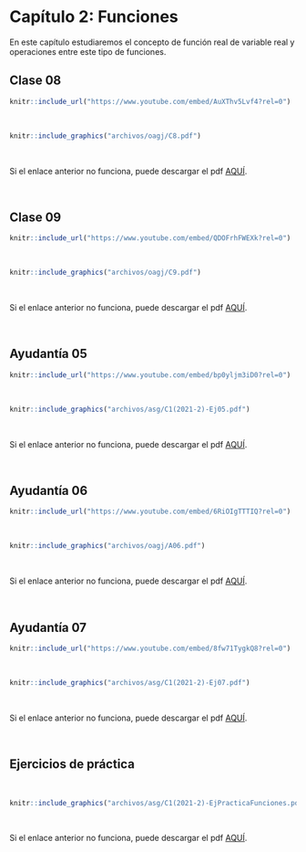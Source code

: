 
# Capítulo 2: Funciones {-}

En este capítulo estudiaremos el concepto de función real de variable real y operaciones entre este tipo de funciones.


## Clase 08

<!--Aquí aparecerán tanto el video como las notas de dicha clase.-->

  
```r
knitr::include_url("https://www.youtube.com/embed/AuXThv5Lvf4?rel=0")
```
  
<br/> <!--Esto se pone para que se genere un espacio en blanco en la salida html-->


```r
knitr::include_graphics("archivos/oagj/C8.pdf")
```

<br/>

Si el enlace anterior no funciona, puede descargar el pdf [AQUÍ](archivos/oagj/C8.pdf).


<br/>

## Clase 09

<!--Aquí aparecerán tanto el video como las notas de dicha clase.-->

  
```r
knitr::include_url("https://www.youtube.com/embed/QDOFrhFWEXk?rel=0")
```

<br/> <!--Esto se pone para que se genere un espacio en blanco en la salida html-->


```r
knitr::include_graphics("archivos/oagj/C9.pdf")
```

<br/>

Si el enlace anterior no funciona, puede descargar el pdf [AQUÍ](archivos/oagj/C9.pdf).


<br/>

## Ayudantía 05 {#ayudantia05}

<!--Aquí aparecerán tanto el video como las notas de dicha clase.-->
```r
knitr::include_url("https://www.youtube.com/embed/bp0yljm3iD0?rel=0")
```

<br/> <!--Esto se pone para que se genere un espacio en blanco en la salida html-->


```r
knitr::include_graphics("archivos/asg/C1(2021-2)-Ej05.pdf")
```

<br/>

Si el enlace anterior no funciona, puede descargar el pdf [AQUÍ](archivos/asg/C1(2021-2)-Ej05.pdf).


<br/>


## Ayudantía 06 {#ayudantia06}

<!--Aquí aparecerán tanto el video como las notas de dicha clase.-->

  
```r
knitr::include_url("https://www.youtube.com/embed/6RiOIgTTTIQ?rel=0")
```

<br/> <!--Esto se pone para que se genere un espacio en blanco en la salida html-->


```r
knitr::include_graphics("archivos/oagj/A06.pdf")
```

<br/>

Si el enlace anterior no funciona, puede descargar el pdf [AQUÍ](archivos/oagj/A06.pdf).


<br/>

## Ayudantía 07 {#ayudantia07}

<!--Aquí aparecerán tanto el video como las notas de dicha clase.-->
```r
knitr::include_url("https://www.youtube.com/embed/8fw71TygkQ8?rel=0")
```

<br/> <!--Esto se pone para que se genere un espacio en blanco en la salida html-->


```r
knitr::include_graphics("archivos/asg/C1(2021-2)-Ej07.pdf")
```

<br/>

Si el enlace anterior no funciona, puede descargar el pdf [AQUÍ](archivos/asg/C1(2021-2)-Ej07.pdf).


<br/>


## Ejercicios de práctica {#practica-funciones}

<br/> <!--Esto se pone para que se genere un espacio en blanco en la salida html-->


```r
knitr::include_graphics("archivos/asg/C1(2021-2)-EjPracticaFunciones.pdf")
```

<br/>

Si el enlace anterior no funciona, puede descargar el pdf [AQUÍ](archivos/asg/C1(2021-2)-EjPracticaFunciones.pdf).


<br/>
